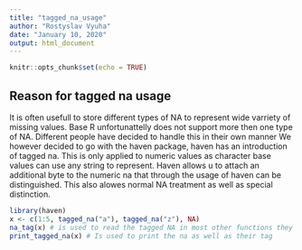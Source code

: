 ```yaml
---
title: "tagged_na_usage"
author: "Rostyslav Vyuha"
date: "January 10, 2020"
output: html_document
---
```


```r
knitr::opts_chunk$set(echo = TRUE)
```

## Reason for tagged na usage

It is often usefull to store different types of NA to represent wide varriety of missing values.
Base R unfortunattelly does not support more then one type of NA. Different people have decided to handle this in their own manner
We however decided to go with the haven package, haven has an introduction of tagged na. This is only applied to numeric values as character base values can use any string to represent. Haven allows u to attach an additional byte to the numeric na that through the usage of haven can be distinguished. This also alowes normal NA treatment as well as special distinction.

```r
library(haven)
x <- c(1:5, tagged_na("a"), tagged_na("z"), NA)
na_tag(x) # is used to read the tagged NA in most other functions they are still viewed as NA
print_tagged_na(x) # Is used to print the na as well as their tag
```

